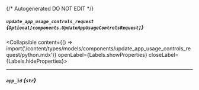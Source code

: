 {/* Autogenerated DO NOT EDIT  */}

##### `update_app_usage_controls_request` *{`Optional[components.UpdateAppUsageControlsRequest]`}*
<Collapsible content={() => import('/content/types/models/components/update_app_usage_controls_request/python.mdx')} openLabel={Labels.showProperties} closeLabel={Labels.hideProperties}>
</Collapsible>

---
##### `app_id` *{`str`}*


